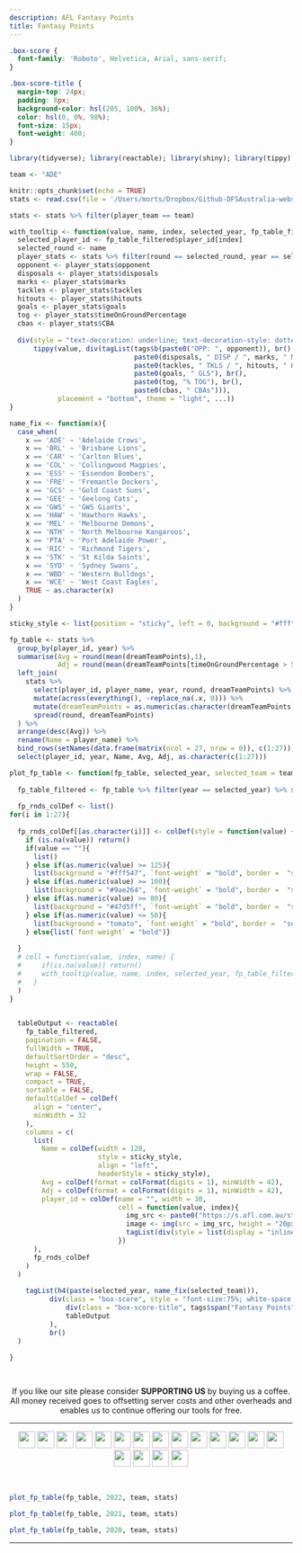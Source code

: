```yaml
---
description: AFL Fantasy Points
title: Fantasy Points
---
```


```css
.box-score {
  font-family: 'Roboto', Helvetica, Arial, sans-serif;
}

.box-score-title {
  margin-top: 24px;
  padding: 8px;
  background-color: hsl(205, 100%, 36%);
  color: hsl(0, 0%, 98%);
  font-size: 15px;
  font-weight: 400;
}

```

```r
library(tidyverse); library(reactable); library(shiny); library(tippy)

team <- "ADE"

knitr::opts_chunk$set(echo = TRUE)
stats <- read.csv(file = '/Users/morts/Dropbox/Github-DFSAustralia-website/database/database-files/afl-database-2022.csv', stringsAsFactors = FALSE)

stats <- stats %>% filter(player_team == team)

with_tooltip <- function(value, name, index, selected_year, fp_table_filtered, stats, ...) {
  selected_player_id <- fp_table_filtered$player_id[index]
  selected_round <- name
  player_stats <- stats %>% filter(round == selected_round, year == selected_year, player_id == selected_player_id)
  opponent <- player_stats$opponent
  disposals <- player_stats$disposals
  marks <- player_stats$marks
  tackles <- player_stats$tackles
  hitouts <- player_stats$hitouts
  goals <- player_stats$goals
  tog <- player_stats$timeOnGroundPercentage
  cbas <- player_stats$CBA
  
  div(style = "text-decoration: underline; text-decoration-style: dotted; cursor: cursor",
      tippy(value, div(tagList(tags$b(paste0("OPP: ", opponent)), br(),
                               paste0(disposals, " DISP / ", marks, " MKS"), br(),
                               paste0(tackles, " TKLS / ", hitouts, " HOS"), br(),
                               paste0(goals, " GLS"), br(),
                               paste0(tog, "% TOG"), br(),
                               paste0(cbas, " CBAs"))), 
            placement = "bottom", theme = "light", ...))
}

name_fix <- function(x){
  case_when(
    x == 'ADE' ~ 'Adelaide Crows',
    x == 'BRL' ~ 'Brisbane Lions',
    x == 'CAR' ~ 'Carlton Blues',
    x == 'COL' ~ 'Collingwood Magpies',
    x == 'ESS' ~ 'Essendon Bombers',
    x == 'FRE' ~ 'Fremantle Dockers',
    x == 'GCS' ~ 'Gold Coast Suns',
    x == 'GEE' ~ 'Geelong Cats',
    x == 'GWS' ~ 'GWS Giants',  
    x == 'HAW' ~ 'Hawthorn Hawks',
    x == 'MEL' ~ 'Melbourne Demons',
    x == 'NTH' ~ 'North Melbourne Kangaroos',
    x == 'PTA' ~ 'Port Adelaide Power',
    x == 'RIC' ~ 'Richmond Tigers',
    x == 'STK' ~ 'St Kilda Saints',
    x == 'SYD' ~ 'Sydney Swans',
    x == 'WBD' ~ 'Western Bulldogs',
    x == 'WCE' ~ 'West Coast Eagles',
    TRUE ~ as.character(x)
  )
}

sticky_style <- list(position = "sticky", left = 0, background = "#fff", zIndex = 1, borderRight = "1px solid #eee")

fp_table <- stats %>%
  group_by(player_id, year) %>%
  summarise(Avg = round(mean(dreamTeamPoints),1),
            Adj = round(mean(dreamTeamPoints[timeOnGroundPercentage > 50]),1)) %>%
  left_join(
    stats %>%
      select(player_id, player_name, year, round, dreamTeamPoints) %>%
      mutate(across(everything(), ~replace_na(.x, 0))) %>%
      mutate(dreamTeamPoints = as.numeric(as.character(dreamTeamPoints))) %>%
      spread(round, dreamTeamPoints)
  ) %>%
  arrange(desc(Avg)) %>%
  rename(Name = player_name) %>%
  bind_rows(setNames(data.frame(matrix(ncol = 27, nrow = 0)), c(1:27))) %>%
  select(player_id, year, Name, Avg, Adj, as.character(c(1:27)))

plot_fp_table <- function(fp_table, selected_year, selected_team = team, stats){
  
  fp_table_filtered <- fp_table %>% filter(year == selected_year) %>% select(- year)
  
  fp_rnds_colDef <- list()
for(i in 1:27){
  
  fp_rnds_colDef[[as.character(i)]] <- colDef(style = function(value) {
    if (is.na(value)) return()
    if(value == ""){
      list()
    } else if(as.numeric(value) >= 125){
      list(background = "#fff547", `font-weight` = "bold", border =  "solid 1px", `border-color` = "white")
    } else if(as.numeric(value) >= 100){
      list(background = "#9ae264", `font-weight` = "bold", border =  "solid 1px", `border-color` = "white")
    } else if(as.numeric(value) >= 80){
      list(background = "#47d5ff", `font-weight` = "bold", border =  "solid 1px", `border-color` = "white")
    } else if(as.numeric(value) <= 50){
      list(background = "tomato", `font-weight` = "bold", border =  "solid 1px", `border-color` = "white", color = "white")
    } else{list(`font-weight` = "bold")}
    
  }
  # cell = function(value, index, name) {
  #     if(is.na(value)) return()
  #     with_tooltip(value, name, index, selected_year, fp_table_filtered, stats)
  #   }
  )
}

  
  tableOutput <- reactable(
    fp_table_filtered,
    pagination = FALSE,
    fullWidth = TRUE,
    defaultSortOrder = "desc",
    height = 550,
    wrap = FALSE,
    compact = TRUE,
    sortable = FALSE,
    defaultColDef = colDef(
      align = "center",
      minWidth = 32
    ),
    columns = c(
      list(
        Name = colDef(width = 120, 
                      style = sticky_style, 
                      align = "left",
                      headerStyle = sticky_style),
        Avg = colDef(format = colFormat(digits = 1), minWidth = 42),
        Adj = colDef(format = colFormat(digits = 1), minWidth = 42),
        player_id = colDef(name = "", width = 30,
                           cell = function(value, index){
                             img_src <- paste0("https://s.afl.com.au/staticfile/AFL%20Tenant/AFL/Players/ChampIDImages/XLarge2022/", sub("CD_I", "", value), ".png?i10c=img.resize(width:108)")
                             image <- img(src = img_src, height = "20px", alt = "")
                             tagList(div(style = list(display = "inline-block", width = "30px"), image))
                           })
      ),
      fp_rnds_colDef
    )
  )
  
    tagList(h4(paste(selected_year, name_fix(selected_team))),
          div(class = "box-score", style = "font-size:75%; white-space:nowrap",
              div(class = "box-score-title", tags$span("Fantasy Points")),
              tableOutput
          ),
          br()
  )
  
}

  

```

<center>
If you like our site please consider **SUPPORTING US** by buying us a coffee. All money received goes to offsetting server costs and other overheads and enables us to continue offering our tools for free.

<script type='text/javascript' src='https://storage.ko-fi.com/cdn/widget/Widget_2.js'></script><script type='text/javascript'>kofiwidget2.init('Shout us a Coffee', '#29abe0', 'E1E8C5INN');kofiwidget2.draw();</script> 
</center>

---

<p align="center">
[![](https://www.zerohanger.com/images/team-flags/adelaide-crows.png){height=30px style="margin-bottom: 3px"}](https://www.dfsaustralia.com/afl-fantasy-points-ade/) [![](https://www.zerohanger.com/images/team-flags/brisbane-lions.png){height=30px style="margin-bottom: 3px"}](https://www.dfsaustralia.com/afl-fantasy-points-brl/) [![](https://www.zerohanger.com/images/team-flags/carlton-blues.png){height=30px style="margin-bottom: 3px"}](https://www.dfsaustralia.com/afl-fantasy-points-car/) [![](https://www.zerohanger.com/images/team-flags/collingwood-magpies.png){height=30px style="margin-bottom: 3px"}](https://www.dfsaustralia.com/afl-fantasy-points-col/) [![](https://www.zerohanger.com/images/team-flags/essendon-bombers.png){height=30px style="margin-bottom: 3px"}](https://www.dfsaustralia.com/afl-fantasy-points-ess/) [![](https://www.zerohanger.com/images/team-flags/fremantle-dockers.png){height=30px style="margin-bottom: 3px"}](https://www.dfsaustralia.com/afl-fantasy-points-fre/) [![](https://www.zerohanger.com/images/team-flags/gold-coast-suns.png){height=30px style="margin-bottom: 3px"}](https://www.dfsaustralia.com/afl-fantasy-points-gcs/) [![](https://www.zerohanger.com/images/team-flags/geelong-cats.png){height=30px style="margin-bottom: 3px"}](https://www.dfsaustralia.com/afl-fantasy-points-gee/) [![](https://www.zerohanger.com/images/team-flags/gws-giants.png){height=30px style="margin-bottom: 3px"}](https://www.dfsaustralia.com/afl-fantasy-points-gws/) [![](https://www.zerohanger.com/images/team-flags/hawthorn-hawks.png){height=30px style="margin-bottom: 3px"}](https://www.dfsaustralia.com/afl-fantasy-points-haw/) [![](https://www.zerohanger.com/images/team-flags/melbourne-demons.png){height=30px style="margin-bottom: 3px"}](https://www.dfsaustralia.com/afl-fantasy-points-mel/) [![](https://www.zerohanger.com/images/team-flags/north-melbourne-kangaroos.png){height=30px style="margin-bottom: 3px"}](https://www.dfsaustralia.com/afl-fantasy-points-nth/) [![](https://www.zerohanger.com/images/team-flags/port-adelaide-power.png){height=30px style="margin-bottom: 3px"}](https://www.dfsaustralia.com/afl-fantasy-points-pta/) [![](https://www.zerohanger.com/images/team-flags/richmond-tigers.png){height=30px style="margin-bottom: 3px"}](https://www.dfsaustralia.com/afl-fantasy-points-ric/) [![](https://www.zerohanger.com/images/team-flags/st-kilda-saints.png){height=30px style="margin-bottom: 3px"}](https://www.dfsaustralia.com/afl-fantasy-points-stk/) [![](https://www.zerohanger.com/images/team-flags/sydney-swans.png){height=30px style="margin-bottom: 3px"}](https://www.dfsaustralia.com/afl-fantasy-points-syd/) [![](https://www.zerohanger.com/images/team-flags/western-bulldogs.png){height=30px style="margin-bottom: 3px"}](https://www.dfsaustralia.com/afl-fantasy-points-wbd/) [![](https://www.zerohanger.com/images/team-flags/west-coast-eagles.png){height=30px style="margin-bottom: 3px"}](https://www.dfsaustralia.com/afl-fantasy-points-wce/)
</p>

<br />

```r
plot_fp_table(fp_table, 2022, team, stats)
```

```r
plot_fp_table(fp_table, 2021, team, stats)
```

```r
plot_fp_table(fp_table, 2020, team, stats)
```

---

